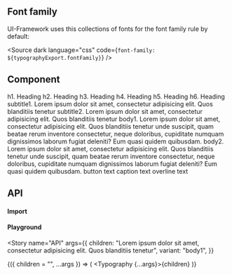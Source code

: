 


<Meta title={config.title} component={config.Component} anchor />

<style>{`
  .root h1,
  .root h2,
  .root h3,
  .root h4
  .root h5,
  .root h6 {
    color: inherit;
    position: inherit;
    cursor: inherit;
    border: none;
  } 
`}</style>

<PageTitle
  title="Typography"
  subtitle="Typography is used to present design and content as clearly and efficiently as possible."
/>

<br />

## Font family

UI-Framework uses this collections of fonts for the font family rule by default:

<Source
  dark
  language="css"
  code={`
    font-family: ${typographyExport.fontFamily}
  `}
/>

## Component

<Story name="Component">
  <Typography variant="h1" as="h2" gutterBottom>
    h1. Heading
  </Typography>
  <Typography variant="h2" gutterBottom>
    h2. Heading
  </Typography>
  <Typography variant="h3" gutterBottom>
    h3. Heading
  </Typography>
  <Typography variant="h4" gutterBottom>
    h4. Heading
  </Typography>
  <Typography variant="h5" gutterBottom>
    h5. Heading
  </Typography>
  <Typography variant="h6" gutterBottom>
    h6. Heading
  </Typography>
  <Typography variant="subtitle1" gutterBottom>
    subtitle1. Lorem ipsum dolor sit amet, consectetur adipisicing elit. Quos
    blanditiis tenetur
  </Typography>
  <Typography variant="subtitle2" gutterBottom>
    subtitle2. Lorem ipsum dolor sit amet, consectetur adipisicing elit. Quos
    blanditiis tenetur
  </Typography>
  <Typography variant="body1" gutterBottom>
    body1. Lorem ipsum dolor sit amet, consectetur adipisicing elit. Quos
    blanditiis tenetur unde suscipit, quam beatae rerum inventore consectetur,
    neque doloribus, cupiditate numquam dignissimos laborum fugiat deleniti? Eum
    quasi quidem quibusdam.
  </Typography>
  <Typography variant="body2" gutterBottom>
    body2. Lorem ipsum dolor sit amet, consectetur adipisicing elit. Quos
    blanditiis tenetur unde suscipit, quam beatae rerum inventore consectetur,
    neque doloribus, cupiditate numquam dignissimos laborum fugiat deleniti? Eum
    quasi quidem quibusdam.
  </Typography>
  <Typography variant="button" display="block" gutterBottom>
    button text
  </Typography>
  <Typography variant="caption" display="block" gutterBottom>
    caption text
  </Typography>
  <Typography variant="overline" display="block" gutterBottom>
    overline text
  </Typography>
</Story>

<StoryAnchor name="API" path={config.path} />

## API

#### Import

<ImportSnippet componentName={config.componentName} />

#### Playground

<Story
  name="API"
  args={{
    children:
      "Lorem ipsum dolor sit amet, consectetur adipisicing elit. Quos blanditiis tenetur",
    variant: "body1",
  }}
>
  {({ children = "", ...args }) => (
    <Typography {...args}>{children}</Typography>
  )}
</Story>

<ArgsTable of={config.Component} story="API" />
